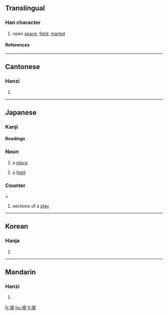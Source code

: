 {{see|场|塲}}

==Translingual==
===Han character===
{{Han char|rn=32|rad=土|as=09|sn=12|four=4612<sub>7</sub>|canj=土日一竹 (GAMH)}}
# open [[space]], [[field]], [[market]]
====References====
{{Han ref|kx=0234.080|dkj=05278|dj=0472.020|hdz=10462.090|uh=5834|ud=22580|bh=B3F5|bd=46069}}
----
==Cantonese==
===Hanzi===
{{yue-hanzi|jyut=[[coeng4]]|y=[[cheung4]]}}
# {{defn|Cantonese}}
----
==Japanese==

===Kanji===
{{ja-kanji|grade=|rs=土09}}
====Readings====
{{ja-readings|on=[[じょう]] (jō)|kun=[[ば]] (ba)}}

===Noun===
{{ja-noun|k|hira=ば|rom=ba}} 

# a [[place]]
# {{cattag|physics}} a [[field]]

===Counter==== 
{{ja-counter| kana=ば | romaji=ba | index=は' }} 

# sections of a [[play]]
----

==Korean==
===Hanja===
{{ko-hanja|hangeul=[[장]]|rv=jang|mr=chang}}
# {{defn|Korean}}
----
==Mandarin==
===Hanzi===
{{cmn-hanzi|sim=场|pin=[[cháng]] ([[chang2]])|wg=[[ch'ang2|ch'ang<sup>2</sup>]]}}
# {{defn|Mandarin}}

[[fr:場]]
[[hu:場]]
[[fi:場]]